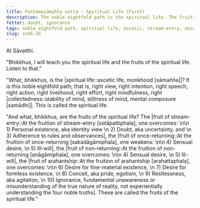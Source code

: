 ```yaml
---
title: Paṭhamasāmañña sutta - Spiritual Life (First)
description: The noble eightfold path is the spiritual life. The fruits of the spiritual life are stream-entry, once-returning, non-returning, and arahantship.
fetter: doubt, ignorance
tags: noble eightfold path, spiritual life, ascetic, stream-entry, once-returning, non-returning, arahantship, sn, sn45, sn45-56
slug: sn45.35
---
```


At Sāvatthi.

"Bhikkhus, I will teach you the spiritual life and the fruits of the spiritual life. Listen to that."

"What, bhikkhus, is the |spiritual life::ascetic life, monkhood [sāmañña]|? It is this noble eightfold path; that is, right view, right intention, right speech, right action, right livelihood, right effort, right mindfulness, right |collectedness::stability of mind, stillness of mind, mental composure [samādhi]|. This is called the spiritual life.

"And what, bhikkhus, are the fruits of the spiritual life? The |fruit of stream-entry::At the fruition of stream-entry [sotāpattiphala], one overcomes: \n\n 1) Personal existence, aka identity view \n 2) Doubt, aka uncertainty, and \n 3) Adherence to rules and observances|, the |fruit of once-returning::At the fruition of once-returning [sakadāgāmiphala], one weakens: \n\n 4) Sensual desire, \n 5) Ill-will|, the |fruit of non-returning::At the fruition of non-returning [anāgāmiphala], one overcomes: \n\n 4) Sensual desire, \n 5) Ill-will|, the |fruit of arahantship::At the fruition of arahantship [arahattaphala], one overcomes: \n\n 6) Desire for fine-material existence, \n 7) Desire for formless existence, \n 8) Conceit, aka pride, egotism, \n 9) Restlessness, aka agitation, \n 10) Ignorance, fundamental unawareness or misunderstanding of the true nature of reality, not experientially understanding the four noble truths|. These are called the fruits of the spiritual life."